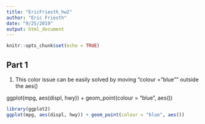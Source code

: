 ```yaml
---
title: "EricFriesth_hw2"
author: "Eric Friesth"
date: "9/25/2019"
output: html_document
---
```


```r
knitr::opts_chunk$set(echo = TRUE)
```
## Part 1

1. This color issue can be easily solved by moving "colour = "blue"" outside the aes()

ggplot(mpg, aes(displ, hwy)) + geom_point(colour = "blue", aes())
```r
library(ggplot2)
ggplot(mpg, aes(displ, hwy)) + geom_point(colour = "blue", aes())

```


